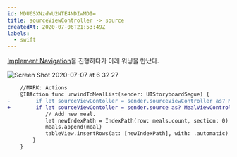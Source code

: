 ```yaml
---
id: MDU6SXNzdWU2NTE4NDIwMDI=
title: sourceViewController -> source
createdAt: 2020-07-06T21:53:49Z
labels:
  - swift
---
```


[Implement Navigation](https://developer.apple.com/library/archive/referencelibrary/GettingStarted/DevelopiOSAppsSwift/ImplementNavigation.html#//apple_ref/doc/uid/TP40015214-CH16-SW1)을 진행하다가 아래 워닝을 만났다.

![Screen Shot 2020-07-07 at 6 32 27](https://user-images.githubusercontent.com/31644638/86648953-47890200-c01c-11ea-8f7a-7b3b6efe5062.png)


```diff
    //MARK: Actions
    @IBAction func unwindToMealList(sender: UIStoryboardSegue) {
-        if let sourceViewContoller = sender.sourceViewController as? MealViewController, let meal = sourceViewContoller.meal {
+        if let sourceViewContoller = sender.source as? MealViewController, let meal = sourceViewContoller.meal {
            // Add new meal.
            let newIndexPath = IndexPath(row: meals.count, section: 0)
            meals.append(meal)
            tableView.insertRows(at: [newIndexPath], with: .automatic)
        }
    }
```
